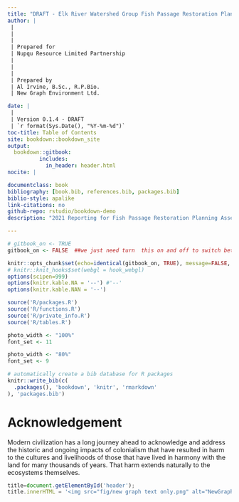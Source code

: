 ```yaml
--- 
title: "DRAFT - Elk River Watershed Group Fish Passage Restoration Planning 2021"
author: |
 |
 |
 |
 | Prepared for
 | Nupqu Resource Limited Partnership
 |
 |
 |
 | Prepared by
 | Al Irvine, B.Sc., R.P.Bio.
 | New Graph Environment Ltd.

date: |
 |
 | Version 0.1.4 - DRAFT
 | `r format(Sys.Date(), "%Y-%m-%d")`
toc-title: Table of Contents
site: bookdown::bookdown_site
output: 
  bookdown::gitbook:
          includes:
            in_header: header.html
nocite: |

documentclass: book
bibliography: [book.bib, references.bib, packages.bib]
biblio-style: apalike
link-citations: no
github-repo: rstudio/bookdown-demo
description: "2021 Reporting for Fish Passage Restoration Planning Assessments in the Elk River watershed group."

---
```



```r
# gitbook_on <- TRUE
gitbook_on <- FALSE  ##we just need turn  this on and off to switch between gitbook and pdf via paged.js

```



```r
knitr::opts_chunk$set(echo=identical(gitbook_on, TRUE), message=FALSE, warning=FALSE, dpi=60, out.width = "100%")
# knitr::knit_hooks$set(webgl = hook_webgl)
options(scipen=999)
options(knitr.kable.NA = '--') #'--'
options(knitr.kable.NAN = '--')
```

```r
source('R/packages.R')
source('R/functions.R')
source('R/private_info.R')
source('R/tables.R')
```


```r
photo_width <- "100%"
font_set <- 11

```

```r
photo_width <- "80%"
font_set <- 9
```



```r
# automatically create a bib database for R packages
knitr::write_bib(c(
  .packages(), 'bookdown', 'knitr', 'rmarkdown'
), 'packages.bib')
```

# Acknowledgement {.front-matter .unnumbered}


Modern civilization has a long journey ahead to acknowledge and address the historic and ongoing impacts of colonialism that have resulted in harm to the cultures and livelihoods of those that have lived in harmony with the land for many thousands of years. That harm extends naturally to the ecosystems themselves. 



```js
title=document.getElementById('header');
title.innerHTML = '<img src="fig/new graph text only.png" alt="NewGraph">' + title.innerHTML
```

